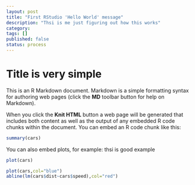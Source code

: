 ```yaml
---
layout: post
title: "First RStudio 'Hello World' message"
description: "Thsi is me just figuring out how this works"
category: 
tags: []
published: false
status: process
---
```



Title is very simple
========================================================

This is an R Markdown document. Markdown is a simple formatting syntax for authoring web pages (click the **MD** toolbar button for help on Markdown).

When you click the **Knit HTML** button a web page will be generated that includes both content as well as the output of any embedded R code chunks within the document. You can embed an R code chunk like this:

```r
summary(cars)
```

You can also embed plots, for example: thsi is good example

```r
plot(cars)
```


```r
plot(cars,col="blue")
abline(lm(cars$dist~cars$speed),col="red")
```